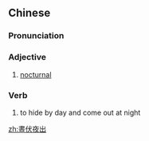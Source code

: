 {{also|昼伏夜出}}
==Chinese==
{{zh-forms|s=昼伏夜出}}

===Pronunciation===
{{zh-pron
|m=zhòufúyèchū
|cat=a,v
}}

===Adjective===
{{zh-adj}}

# [[nocturnal]]

===Verb===
{{zh-verb}}

# to hide by day and come out at night

[[zh:晝伏夜出]]